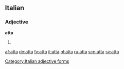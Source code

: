 ==Italian==

===Adjective===
'''atta''' {{f}}

# {{feminine of|[[atto]]}}
[[Category:Italian adjective forms]]

[[af:atta]]
[[de:atta]]
[[fy:atta]]
[[it:atta]]
[[nl:atta]]
[[ru:atta]]
[[scn:atta]]
[[sv:atta]]